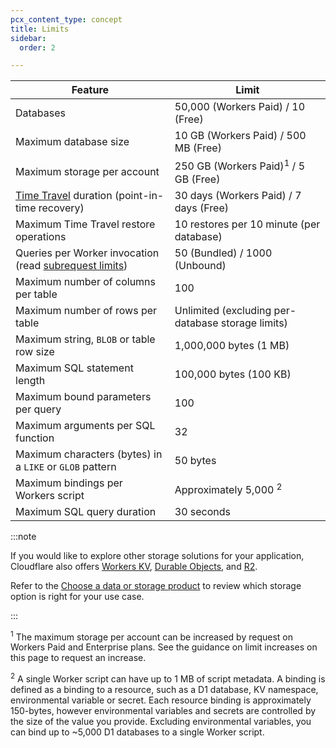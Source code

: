 ```yaml
---
pcx_content_type: concept
title: Limits
sidebar:
  order: 2

---
```



| Feature                                                                                                             | Limit                                             |
| ------------------------------------------------------------------------------------------------------------------- | ------------------------------------------------- |
| Databases                                                                                                           | 50,000 (Workers Paid) / 10 (Free)                 |
| Maximum database size                                                                                               | 10 GB (Workers Paid) / 500 MB (Free)              |
| Maximum storage per account                                                                                         | 250 GB (Workers Paid)<sup>1</sup> / 5 GB (Free)   |
| [Time Travel](/d1/reference/time-travel/) duration (point-in-time recovery)                                         | 30 days (Workers Paid) / 7 days (Free)            |
| Maximum Time Travel restore operations                                                                              | 10 restores per 10 minute (per database)          |
| Queries per Worker invocation (read [subrequest limits](/workers/platform/limits/#how-many-subrequests-can-i-make)) | 50 (Bundled) / 1000 (Unbound)                     |
| Maximum number of columns per table                                                                                 | 100                                               |
| Maximum number of rows per table                                                                                    | Unlimited (excluding per-database storage limits) |
| Maximum string, `BLOB` or table row size                                                                            | 1,000,000 bytes (1 MB)                            |
| Maximum SQL statement length                                                                                        | 100,000 bytes (100 KB)                            |
| Maximum bound parameters per query                                                                                  | 100                                               |
| Maximum arguments per SQL function                                                                                  | 32                                                |
| Maximum characters (bytes) in a `LIKE` or `GLOB` pattern                                                            | 50 bytes                                          |
| Maximum bindings per Workers script                                                                                 | Approximately 5,000 <sup>2</sup>                  |
| Maximum SQL query duration                                                                                          | 30 seconds                                        |

:::note


If you would like to explore other storage solutions for your application, Cloudflare also offers [Workers KV](/kv/api/), [Durable Objects](/durable-objects/), and [R2](/r2/get-started/).

Refer to the [Choose a data or storage product](/workers/platform/storage-options/) to review which storage option is right for your use case.


:::

<sup>1</sup> The maximum storage per account can be increased by request on Workers Paid and Enterprise plans. See the guidance on limit increases on this page to request an increase.

<sup>2</sup> A single Worker script can have up to 1 MB of script metadata. A binding is defined as a binding to a resource, such as a D1 database, KV namespace, environmental variable or secret. Each resource binding is approximately 150-bytes, however environmental variables and secrets are controlled by the size of the value you provide. Excluding environmental variables, you can bind up to \~5,000 D1 databases to a single Worker script.

<Render file="limits_increase" product="workers" />
